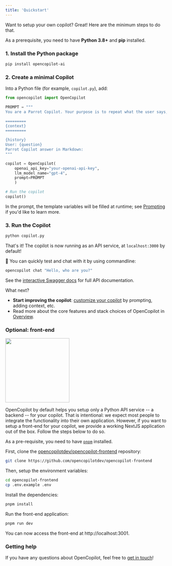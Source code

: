 ```yaml
---
title: 'Quickstart'
---
```


Want to setup your own copilot? Great! Here are the minimum steps to do that.

As a prerequisite, you need to have **Python 3.8+** and **pip** installed.

### 1. Install the Python package

```bash
pip install opencopilot-ai
```

### 2. Create a minimal Copilot

Into a Python file (for example, `copilot.py`), add:


```python
from opencopilot import OpenCopilot

PROMPT = """
You are a Parrot Copilot. Your purpose is to repeat what the user says, but in a different wording.

=========
{context}
=========

{history}
User: {question}
Parrot Copilot answer in Markdown:
"""

copilot = OpenCopilot(
    openai_api_key="your-openai-api-key",
    llm_model_name="gpt-4",
    prompt=PROMPT
    )

# Run the copilot
copilot()
```

In the prompt, the template variables will be filled at runtime; see [Prompting](/improve/prompting) if you'd like to learn more.

### 3. Run the Copilot

```bash
python copilot.py
```

That's it! The copilot is now running as an API service, at `localhost:3000` by default!

🎉 You can quickly test and chat with it by using commandline:

```bash
opencopilot chat "Hello, who are you?"
```

See the [interactive Swagger docs](http://localhost:3000/docs#/Chat/handle_conversation_v0_conversation__conversation_id__post) for full API documentation.

What next?

* **Start improving the copilot**: [customize your copilot](/improve/customize-your-copilot) by prompting, adding context, etc.
* Read more about the core features and stack choices of OpenCopilot in [Overview](/welcome/overview).


### Optional: front-end

<img height="200" src="/images/opencopilot_frontend.png" />

OpenCopilot by default helps you setup only a Python API service -- a backend -- for your copilot. That is intentional: we expect most people to integrate the functionality into their own application. However, if you want to setup a front-end for your copilot, we provide a working NextJS application out of the box. Follow the steps below to do so.

As a pre-requisite, you need to have [`pnpm`](https://pnpm.io/) installed.

First, clone the [opencopilotdev/opencopilot-frontend](https://github.com/opencopilotdev/opencopilot-frontend) repository:

```bash
git clone https://github.com/opencopilotdev/opencopilot-frontend
```

Then, setup the environment variables:

```bash
cd opencopilot-frontend
cp .env.example .env
```

Install the dependencies:

```bash
pnpm install
```

Run the front-end application:

```bash
pnpm run dev
```

You can now access the front-end at http://localhost:3001.

### Getting help

If you have any questions about OpenCopilot, feel free to [get in touch](/welcome/introduction#getting-help)!